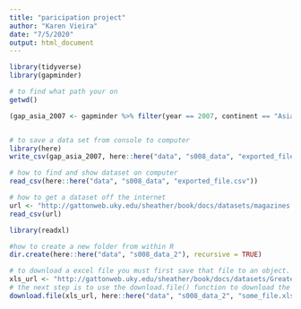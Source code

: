 ```yaml
---
title: "paricipation project"
author: "Karen Vieira"
date: "7/5/2020"
output: html_document
---
```


```r
library(tidyverse)
library(gapminder)
```

```r
# to find what path your on
getwd()

```

```r
(gap_asia_2007 <- gapminder %>% filter(year == 2007, continent == "Asia"))


# to save a data set from console to computer
library(here)
write_csv(gap_asia_2007, here::here("data", "s008_data", "exported_file.csv"))

# how to find and show dataset on computer
read_csv(here::here("data", "s008_data", "exported_file.csv"))
```

```r
# how to get a dataset off the internet
url <- "http://gattonweb.uky.edu/sheather/book/docs/datasets/magazines.csv"
read_csv(url)
```

```r
library(readxl) 

#how to create a new folder from within R
dir.create(here::here("data", "s008_data_2"), recursive = TRUE)

# to download a excel file you must first save that file to an object. Here we save it to an object we have called xls_url
xls_url <- "http://gattonweb.uky.edu/sheather/book/docs/datasets/GreatestGivers.xls"
# the next step is to use the download.file() function to download the file onto your computer
download.file(xls_url, here::here("data", "s008_data_2", "some_file.xls"), mode = "wb")
```


